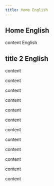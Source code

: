 ```yaml
---
title: Home English
---
```


## Home English

content English

## title 2 English

content

content

content

content

content

content

content

content

content

content

content

content